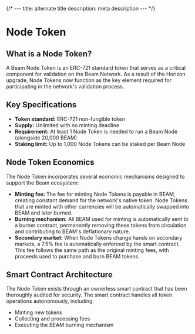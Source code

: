 {/* ---
title: alternate title
description: meta description
--- */}

# Node Token

## What is a Node Token?

A Beam Node Token is an ERC-721 standard token that serves as a critical component for validation on the Beam Network. As a result of the Horizon upgrade, Node Tokens now function as the key element required for participating in the network's validation process.

## Key Specifications
- **Token standard:** ERC-721 non-fungible token
- **Supply:** Unlimited with no minting deadline
- **Requirement:** At least 1 Node Token is needed to run a Beam Node (alongside 20,000 BEAM)
- **Staking limit:** Up to 1,000 Node Tokens can be staked per Beam Node

## Node Token Economics

The Node Token incorporates several economic mechanisms designed to support the Beam ecosystem:

- **Minting fee:** The fee for minting Node Tokens is payable in BEAM, creating constant demand for the network's native token. Node Tokens that are minted with other currencies will be automatically swapped into BEAM and later burned.
- **Burning mechanism:** All BEAM used for minting is automatically sent to a burner contract, permanently removing these tokens from circulation and contributing to BEAM's deflationary nature.
- **Secondary market:** When Node Tokens change hands on secondary markets, a 7.5% fee is automatically enforced by the smart contract. This fee follows the same path as the original minting fees, with proceeds used to purchase and burn BEAM tokens.

## Smart Contract Architecture

The Node Token exists through an ownerless smart contract that has been thoroughly audited for security. The smart contract handles all token operations autonomously, including:

- Minting new tokens
- Collecting and processing fees
- Executing the BEAM burning mechanism
